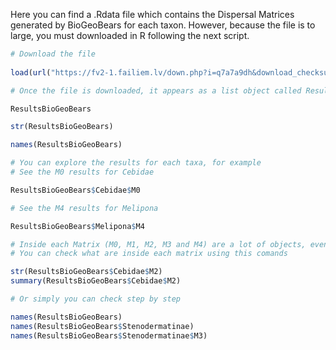Here you can find a .Rdata file which contains the Dispersal Matrices generated by BioGeoBears for each taxon. However, because the file is to large, you must downloaded in R following the next script.

```r
# Download the file 
  
load(url("https://fv2-1.failiem.lv/down.php?i=q7a7a9dh&download_checksum=8d917d213a27b6c128224eecc75d19d73ef3a2cc&download_timestamp=1536126729"))

# Once the file is downloaded, it appears as a list object called ResultsBioGeoBears

ResultsBioGeoBears

str(ResultsBioGeoBears)

names(ResultsBioGeoBears)

# You can explore the results for each taxa, for example
# See the M0 results for Cebidae

ResultsBioGeoBears$Cebidae$M0

# See the M4 results for Melipona

ResultsBioGeoBears$Melipona$M4

# Inside each Matrix (M0, M1, M2, M3 and M4) are a lot of objects, even more list
# You can check what are inside each matrix using this comands

str(ResultsBioGeoBears$Cebidae$M2)
summary(ResultsBioGeoBears$Cebidae$M2)

# Or simply you can check step by step

names(ResultsBioGeoBears)
names(ResultsBioGeoBears$Stenodermatinae)
names(ResultsBioGeoBears$Stenodermatinae$M3)


```
